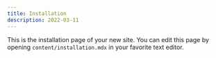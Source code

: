 ```yaml
---
title: Installation
description: 2022-03-11
---
```


This is the installation page of your new site. You can edit this page by opening `content/installation.mdx` in your favorite text editor.
